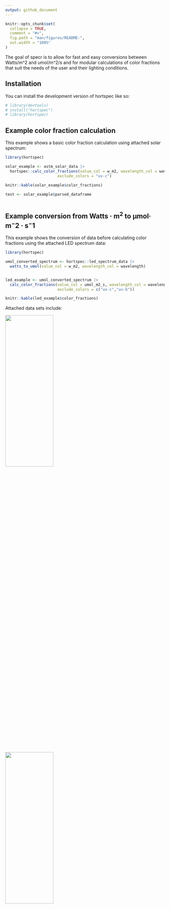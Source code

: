 ```yaml
---
output: github_document
---
```


<!-- README.md is generated from README.Rmd. Please edit that file -->

```r
knitr::opts_chunk$set(
  collapse = TRUE,
  comment = "#>",
  fig.path = "man/figures/README-",
  out.width = "100%"
)
```

The goal of specr is to allow for fast and easy conversions between Watts/m^2 and umol/m^2/s and for modular calculations of color fractions that suit the needs of the user and their lighting conditions.

## Installation

You can install the development version of hortspec like so:

```r
# library(devtools)
# install("hortspec")
# library(hortspec)
```

## Example color fraction calculation

This example shows a basic color fraction calculation using attached solar spectrum:

```r
library(hortspec)

solar_example <- astm_solar_data |>
  hortspec::calc_color_fractions(value_col = w_m2, wavelength_col = wavelength,
                       exclude_colors = "uv-c")

knitr::kable(solar_example$color_fractions)

test <- solar_example$parsed_dataframe



```


## Example conversion from Watts · m$^2$ to µmol· m$^-2$ · s$^-1$

This example shows the conversion of data before calculating color fractions using the attached LED spectrum data:

```r
library(hortspec)

umol_converted_spectrum <- hortspec::led_spectrum_data |>
  watts_to_umol(value_col = w_m2, wavelength_col = wavelength)


led_example <- umol_converted_spectrum |>
  calc_color_fractions(value_col = umol_m2_s, wavelength_col = wavelength,
                       exclude_colors = c("uv-c","uv-b"))

knitr::kable(led_example$color_fractions)

```


Attached data sets include:

<img src="man/figures/README-solar.png" width="55%" height="35%" />

<img src="man/figures/README-led.png" width="55%" height="35%" />
